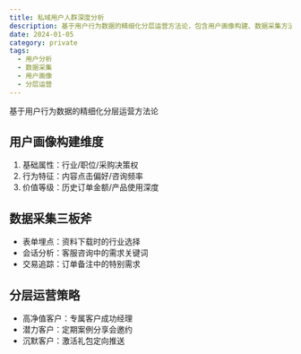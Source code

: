 ```yaml
---
title: 私域用户人群深度分析
description: 基于用户行为数据的精细化分层运营方法论，包含用户画像构建、数据采集方法和分层运营策略
date: 2024-01-05
category: private
tags:
  - 用户分析
  - 数据采集
  - 用户画像
  - 分层运营
---
```


基于用户行为数据的精细化分层运营方法论

## 用户画像构建维度

1. 基础属性：行业/职位/采购决策权
2. 行为特征：内容点击偏好/咨询频率
3. 价值等级：历史订单金额/产品使用深度

## 数据采集三板斧

- 表单埋点：资料下载时的行业选择
- 会话分析：客服咨询中的需求关键词
- 交易追踪：订单备注中的特别需求

## 分层运营策略

- 高净值客户：专属客户成功经理
- 潜力客户：定期案例分享会邀约
- 沉默客户：激活礼包定向推送